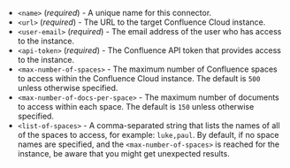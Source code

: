 - `<name>` (_required_) - A unique name for this connector.
- `<url>` (_required_) - The URL to the target Confluence Cloud instance.
- `<user-email>` (_required_) - The email address of the user who has access to the instance.
- `<api-token>` (_required_) - The Confluence API token that provides access to the instance.
- `<max-number-of-spaces>` - The maximum number of Confluence spaces to access within the Confluence Cloud instance. The default is `500` unless otherwise specified.
- `<max-number-of-docs-per-space>` - The maximum number of documents to access within each space. The default is `150` unless otherwise specified.
- `<list-of-spaces>` - A comma-separated string that lists the names of all of the spaces to access, for example: `luke,paul`. By default, if no space names are specified, and the `<max-number-of-spaces>` is reached for the instance, be aware that you might get unexpected results.